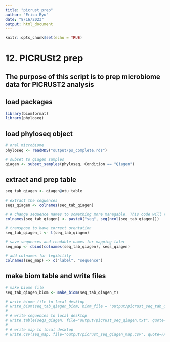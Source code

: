 ```yaml
---
title: "picrust_prep"
author: "Erica Ryu"
date: "8/16/2023"
output: html_document
---
```


```r
knitr::opts_chunk$set(echo = TRUE)
```

# 12. PICRUSt2 prep

## The purpose of this script is to prep microbiome data for PICRUST2 analysis

## load packages
```r
library(biomformat)
library(phyloseq)
```

## load phyloseq object
```r
# oral microbiome
phyloseq <- readRDS("output/ps_complete.rds")

# subset to qiagen samples
qiagen <- subset_samples(phyloseq, Condition == "Qiagen")
```

## extract and prep table
```r
seq_tab_qiagen <- qiagen@otu_table

# extract the sequences
seqs_qiagen <- colnames(seq_tab_qiagen)

# # change sequence names to something more managable. This code will rename all of the sequences with "seq 1, seq 2, seq3 ... seqN) 
colnames(seq_tab_qiagen) <- paste0("seq", seq(ncol(seq_tab_qiagen)))

# transpose to have correct orentation
seq_tab_qiagen_t <- t(seq_tab_qiagen)

# save sequences and readable names for mapping later
seq_map <- cbind(colnames(seq_tab_qiagen), seqs_qiagen)

# add colnames for legibility
colnames(seq_map) <- c("label", "sequence")
```

## make biom table and write files
```r
# make biome file
seq_tab_qiagen_biom <- make_biom(seq_tab_qiagen_t)

# write biome file to local desktop
# write_biom(seq_tab_qiagen_biom, biom_file = "output/picrust_seq_tab_qiagen.biom")
# 
# # write sequences to local desktop
# write.table(seqs_qiagen, file="output/picrust_seq_qiagen.txt", quote=FALSE)
# 
# # write map to local desktop
# write.csv(seq_map, file="output/picrust_seq_qiagen_map.csv", quote=FALSE)
```

